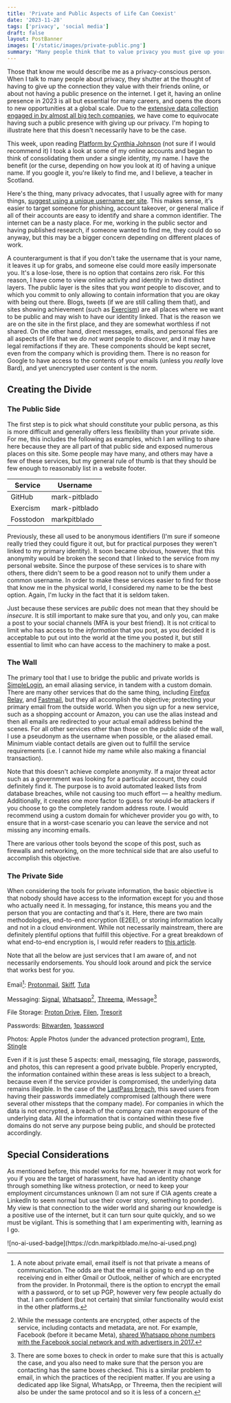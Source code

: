 ```yaml
---
title: 'Private and Public Aspects of Life Can Coexist'
date: '2023-11-28'
tags: ['privacy', 'social media']
draft: false
layout: PostBanner
images: ['/static/images/private-public.png']
summary: "Many people think that to value privacy you must give up your network. That doesn't have to be the case."
---
```


Those that know me would describe me as a privacy-conscious person. When I talk to many people about privacy, they shutter at the thought of having to give up the connection they value with their friends online, or about not having a public presence on the internet. I get it, having an online presence in 2023 is all but essential for many careers, and opens the doors to new opportunities at a global scale. Due to the [extensive data collection engaged in by almost all big tech companies](https://www.wired.com/story/meta-twitter-threads-bluesky-spill-hive-mastodon-privacy-comparison/), we have come to equivocate having such a public presence with giving up our privacy. I'm hoping to illustrate here that this doesn't necessarily have to be the case.

This week, upon reading [Platform by Cynthia Johnson](https://cynthia.inc/platform) (not sure if I would recommend it) I took a look at some of my online accounts and began to think of consolidating them under a single identity, my name. I have the benefit (or the curse, depending on how you look at it) of having a unique name. If you google it, you're likely to find me, and I believe, a teacher in Scotland.

Here's the thing, many privacy advocates, that I usually agree with for many things, [suggest using a unique username per site](https://proton.me/blog/safe-username). This makes sense, it's easier to target someone for phishing, account takeover, or general malice if all of their accounts are easy to identify and share a common identifier. The internet can be a nasty place. For me, working in the public sector and having published research, if someone wanted to find me, they could do so anyway, but this may be a bigger concern depending on different places of work.

A counterargument is that if you don't take the username that is your name, it leaves it up for grabs, and someone else could more easily impersonate you. It's a lose-lose, there is no option that contains zero risk. For this reason, I have come to view online activity and identity in two distinct layers. The public layer is the sites that you _want_ people to discover, and to which you commit to only allowing to contain information that you are okay with being out there. Blogs, tweets (if we are still calling them that), and sites showing achievement (such as [Exercism](https://exercism.org)) are all places where we want to be public and may wish to have our identity linked. That is the reason we are on the site in the first place, and they are somewhat worthless if not shared. On the other hand, direct messages, emails, and personal files are all aspects of life that we _do not want_ people to discover, and it may have legal remifactions if they are. These components should be kept secret, even from the company which is providing them. There is no reason for Google to have access to the contents of your emails (unless you _really_ love Bard), and yet unencrypted user content is the norm.

## Creating the Divide

### The Public Side

The first step is to pick what should constitute your public persona, as this is more difficult and generally offers less flexibility than your private side. For me, this includes the following as examples, which I am willing to share here because they are all part of that public side and exposed numerous places on this site. Some people may have many, and others may have a few of these services, but my general rule of thumb is that they should be few enough to reasonably list in a website footer.

| Service   | Username      |
| --------- | ------------- |
| GitHub    | mark-pitblado |
| Exercism  | mark-pitblado |
| Fosstodon | markpitblado  |

Previously, these all used to be anonymous identifiers (I'm sure if someone really tried they could figure it out, but for practical purposes they weren't linked to my primary identity). It soon became obvious, however, that this anonymity would be broken the second that I linked to the service from my personal website. Since the purpose of these services is to share with others, there didn't seem to be a good reason not to unify them under a common username. In order to make these services easier to find for those that know me in the physical world, I considered my name to be the best option. Again, I'm lucky in the fact that it is seldom taken.

Just because these services are _public_ does not mean that they should be _insecure_. It is still important to make sure that you, and only you, can make a post to your social channels (MFA is your best friend). It is not critical to limit who has access to the _information_ that you post, as you decided it is acceptable to put out into the world at the time you posted it, but still essential to limit who can have access to the machinery to make a post.

### The Wall

The primary tool that I use to bridge the public and private worlds is [SimpleLogin](https://simplelogin.io/), an email aliasing service, in tandem with a custom domain. There are many other services that do the same thing, including [Firefox Relay](https://relay.firefox.com/), and [Fastmail](https://www.fastmail.help/hc/en-us/articles/360060591073-How-to-set-up-aliases), but they all accomplish the objective; protecting your primary email from the outside world. When you sign up for a new service, such as a shopping account or Amazon, you can use the alias instead and then all emails are redirected to your actual email address behind the scenes. For all other services other than those on the public side of the wall, I use a pseudonym as the username when possible, or the aliased email. Minimum viable contact details are given out to fulfill the service requirements (i.e. I cannot hide my name while also making a financial transaction).

Note that this doesn't achieve complete anonymity. If a major threat actor such as a government was looking for a particular account, they could definitely find it. The purpose is to avoid automated leaked lists from database breaches, while not causing too much effort — a healthy medium. Additionally, it creates one more factor to guess for would-be attackers if you choose to go the completely random address route. I would recommend using a custom domain for whichever provider you go with, to ensure that in a worst-case scenario you can leave the service and not missing any incoming emails.

There are various other tools beyond the scope of this post, such as firewalls and networking, on the more technical side that are also useful to accomplish this objective.

### The Private Side

When considering the tools for private information, the basic objective is that nobody should have access to the information except for you and those who actually need it. In messaging, for instance, this means you and the person that you are contacting and that's it. Here, there are two main methodologies, end-to-end encryption (E2EE), or storing information locally and not in a cloud environment. While not necessarily mainstream, there are definitely plentiful options that fulfill this objective. For a great breakdown of what end-to-end encryption is, I would refer readers to [this article](https://proton.me/blog/what-is-end-to-end-encryption).

Note that all the below are just services that I am aware of, and not necessarily endorsements. You should look around and pick the service that works best for you.

Email[^1]: [Protonmail](https://proton.me/mail), [Skiff](https://skiff.com/mail), [Tuta](https://tuta.com/)

[^1]: A note about private email, email itself is not that private a means of communication. The odds are that the email is going to end up on the receiving end in either Gmail or Outlook, neither of which are encrypted from the provider. In Protonmail, there is the option to encrypt the email with a password, or to set up PGP, however very few people actually do that. I am confident (but not certain) that similar functionality would exist in the other platforms.

Messaging: [Signal](https://signal.org/), [Whatsapp](https://www.whatsapp.com/)[^2], [Threema](https://threema.ch/en), iMessage[^3]

[^2]: While the message contents are encrypted, other aspects of the service, including contacts and metadata, are not. For example, Facebook (before it became Meta), [shared Whatsapp phone numbers with the Facebook social network and with advertisers in 2017.](https://www.wired.co.uk/article/signal-vs-whatsapp)
[^3]: There are some boxes to check in order to make sure that this is actually the case, and you also need to make sure that the person you are contacting has the same boxes checked. This is a similar problem to email, in which the practices of the recipient matter. If you are using a dedicated app like Signal, WhatsApp, or Threema, then the recipient will also be under the same protocol and so it is less of a concern.

File Storage: [Proton Drive](https://proton.me/drive), [Filen](https://filen.io/), [Tresorit](https://tresorit.com/)

Passwords: [Bitwarden](https://bitwarden.com), [1password](https://1password.com/)

Photos: Apple Photos (under the advanced protection program), [Ente](https://ente.io/), [Stingle](https://stingle.org/)

Even if it is just these 5 aspects: email, messaging, file storage, passwords, and photos, this can represent a good private bubble. Properly encrypted, the information contained within these areas is less subject to a breach, because even if the service provider is compromised, the underlying data remains illegible. In the case of the [LastPass breach](https://www.wired.com/story/lastpass-breach-vaults-password-managers/), this saved users from having their passwords immediately compromised (although there were several other missteps that the company made). For companies in which the data is not encrypted, a breach of the company can mean exposure of the underlying data. All the information that is contained within these five domains do not serve any purpose being public, and should be protected accordingly.

## Special Considerations

As mentioned before, this model works for me, however it may not work for you if you are the target of harassment, have had an identity change through something like witness protection, or need to keep your employment circumstances unknown (I am not sure if CIA agents create a LinkedIn to seem normal but use their cover story, something to ponder). My view is that connection to the wider world and sharing our knowledge is a positive use of the internet, but it can turn sour quite quickly, and so we must be vigilant. This is something that I am experimenting with, learning as I go.

<div className="w-1/12">![no-ai-used-badge](https://cdn.markpitblado.me/no-ai-used.png)</div>
